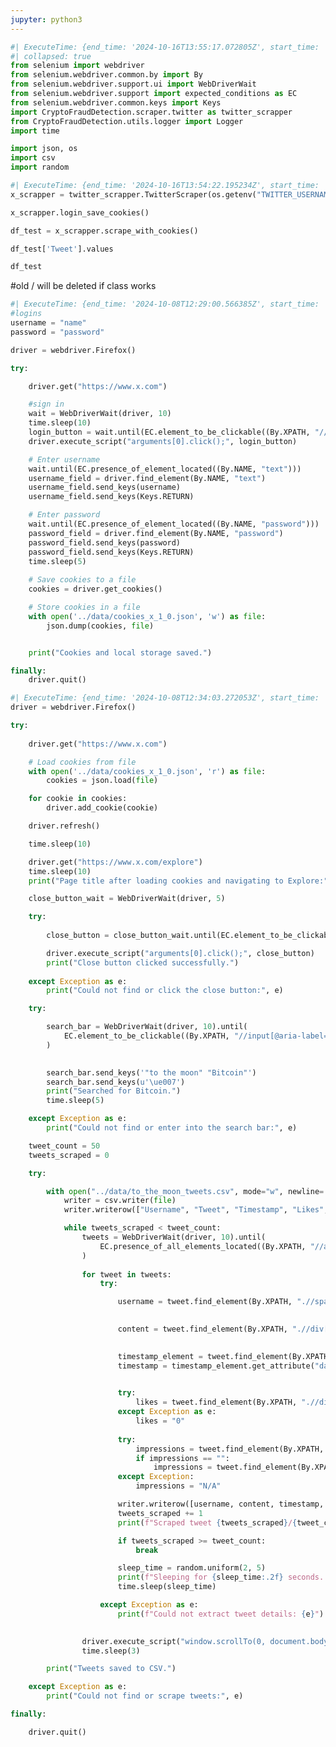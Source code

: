 ```yaml
---
jupyter: python3
---
```


```python
#| ExecuteTime: {end_time: '2024-10-16T13:55:17.072805Z', start_time: '2024-10-16T13:55:16.661438Z'}
#| collapsed: true
from selenium import webdriver
from selenium.webdriver.common.by import By
from selenium.webdriver.support.ui import WebDriverWait
from selenium.webdriver.support import expected_conditions as EC
from selenium.webdriver.common.keys import Keys
import CryptoFraudDetection.scraper.twitter as twitter_scrapper
from CryptoFraudDetection.utils.logger import Logger
import time

import json, os
import csv
import random
```

```python
#| ExecuteTime: {end_time: '2024-10-16T13:54:22.195234Z', start_time: '2024-10-16T13:54:22.183531Z'}
x_scrapper = twitter_scrapper.TwitterScraper(os.getenv("TWITTER_USERNAME"), os.getenv("TWITTER_PASSWORD"), Logger("logger"))
```

```python
x_scrapper.login_save_cookies()
```

```python
df_test = x_scrapper.scrape_with_cookies()
```

```python
df_test['Tweet'].values
```

```python
df_test
```

#old / will be deleted if class works

```python
#| ExecuteTime: {end_time: '2024-10-08T12:29:00.566385Z', start_time: '2024-10-08T12:28:32.301287Z'}
#logins
username = "name"
password = "password"

driver = webdriver.Firefox()

try:

    driver.get("https://www.x.com")

    #sign in
    wait = WebDriverWait(driver, 10)
    time.sleep(10)
    login_button = wait.until(EC.element_to_be_clickable((By.XPATH, "//a[@href='/login']")))
    driver.execute_script("arguments[0].click();", login_button)

    # Enter username
    wait.until(EC.presence_of_element_located((By.NAME, "text")))
    username_field = driver.find_element(By.NAME, "text")
    username_field.send_keys(username)
    username_field.send_keys(Keys.RETURN)

    # Enter password
    wait.until(EC.presence_of_element_located((By.NAME, "password")))
    password_field = driver.find_element(By.NAME, "password")
    password_field.send_keys(password)
    password_field.send_keys(Keys.RETURN)
    time.sleep(5)
    
    # Save cookies to a file
    cookies = driver.get_cookies()

    # Store cookies in a file
    with open('../data/cookies_x_1_0.json', 'w') as file:
        json.dump(cookies, file)


    print("Cookies and local storage saved.")

finally:
    driver.quit()
```

```python
#| ExecuteTime: {end_time: '2024-10-08T12:34:03.272053Z', start_time: '2024-10-08T12:30:12.044851Z'}
driver = webdriver.Firefox()

try:
    
    driver.get("https://www.x.com")

    # Load cookies from file
    with open('../data/cookies_x_1_0.json', 'r') as file:
        cookies = json.load(file)

    for cookie in cookies:
        driver.add_cookie(cookie)

    driver.refresh()

    time.sleep(10)

    driver.get("https://www.x.com/explore")
    time.sleep(10)
    print("Page title after loading cookies and navigating to Explore:", driver.title)

    close_button_wait = WebDriverWait(driver, 5)

    try:
        
        close_button = close_button_wait.until(EC.element_to_be_clickable((By.XPATH, "//button[contains(@aria-label, 'Close')]")))

        driver.execute_script("arguments[0].click();", close_button)
        print("Close button clicked successfully.")
    
    except Exception as e:
        print("Could not find or click the close button:", e)

    try:

        search_bar = WebDriverWait(driver, 10).until(
            EC.element_to_be_clickable((By.XPATH, "//input[@aria-label='Search query']"))
        )
        

        search_bar.send_keys('"to the moon" "Bitcoin"')
        search_bar.send_keys(u'\ue007')
        print("Searched for Bitcoin.")
        time.sleep(5)

    except Exception as e:
        print("Could not find or enter into the search bar:", e)

    tweet_count = 50  
    tweets_scraped = 0

    try:

        with open("../data/to_the_moon_tweets.csv", mode="w", newline='', encoding='utf-8') as file:
            writer = csv.writer(file)
            writer.writerow(["Username", "Tweet", "Timestamp", "Likes", "Impressions"])

            while tweets_scraped < tweet_count:
                tweets = WebDriverWait(driver, 10).until(
                    EC.presence_of_all_elements_located((By.XPATH, "//article[@data-testid='tweet']"))
                )
                
                for tweet in tweets:
                    try:

                        username = tweet.find_element(By.XPATH, ".//span[contains(text(), '@')]").text
                        

                        content = tweet.find_element(By.XPATH, ".//div[@data-testid='tweetText']").text
                        

                        timestamp_element = tweet.find_element(By.XPATH, ".//time")
                        timestamp = timestamp_element.get_attribute("datetime")
                        

                        try:
                            likes = tweet.find_element(By.XPATH, ".//div[@data-testid='like']//span").get_attribute("innerHTML")
                        except Exception as e:
                            likes = "0"
                        
                        try:
                            impressions = tweet.find_element(By.XPATH, ".//div[@data-testid='view']").text
                            if impressions == "":
                                impressions = tweet.find_element(By.XPATH, ".//div[@data-testid='view']//span").get_attribute("innerHTML")
                        except Exception:
                            impressions = "N/A"

                        writer.writerow([username, content, timestamp, likes, impressions])
                        tweets_scraped += 1
                        print(f"Scraped tweet {tweets_scraped}/{tweet_count}: {username} - {content[:50]}")

                        if tweets_scraped >= tweet_count:
                            break

                        sleep_time = random.uniform(2, 5)
                        print(f"Sleeping for {sleep_time:.2f} seconds...")
                        time.sleep(sleep_time)

                    except Exception as e:
                        print(f"Could not extract tweet details: {e}")
                

                driver.execute_script("window.scrollTo(0, document.body.scrollHeight);")
                time.sleep(3)  

        print("Tweets saved to CSV.")

    except Exception as e:
        print("Could not find or scrape tweets:", e)

finally:

    driver.quit()
```

